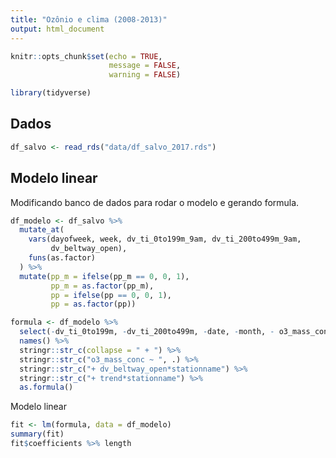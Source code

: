 ```yaml
---
title: "Ozônio e clima (2008-2013)"
output: html_document
---
```


```r
knitr::opts_chunk$set(echo = TRUE,
                      message = FALSE,
                      warning = FALSE)
```

```r
library(tidyverse)
```

## Dados

```r
df_salvo <- read_rds("data/df_salvo_2017.rds")
```

## Modelo linear

Modificando banco de dados para rodar o modelo e gerando formula.

```r
df_modelo <- df_salvo %>% 
  mutate_at(
    vars(dayofweek, week, dv_ti_0to199m_9am, dv_ti_200to499m_9am,
         dv_beltway_open),
    funs(as.factor)
  ) %>%
  mutate(pp_m = ifelse(pp_m == 0, 0, 1),
         pp_m = as.factor(pp_m),
         pp = ifelse(pp == 0, 0, 1),
         pp = as.factor(pp))

formula <- df_modelo %>%
  select(-dv_ti_0to199m, -dv_ti_200to499m, -date, -month, - o3_mass_conc) %>%
  names() %>% 
  stringr::str_c(collapse = " + ") %>% 
  stringr::str_c("o3_mass_conc ~ ", .) %>%
  stringr::str_c("+ dv_beltway_open*stationname") %>%
  stringr::str_c("+ trend*stationname") %>%
  as.formula()
```

Modelo linear 

```r
fit <- lm(formula, data = df_modelo)
summary(fit)
fit$coefficients %>% length
```

